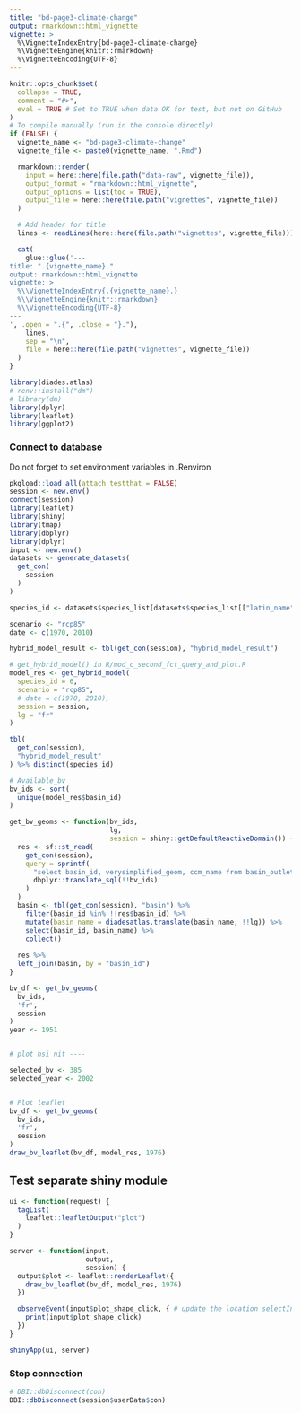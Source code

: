 ```yaml
---
title: "bd-page3-climate-change"
output: rmarkdown::html_vignette
vignette: >
  %\VignetteIndexEntry{bd-page3-climate-change}
  %\VignetteEngine{knitr::rmarkdown}
  %\VignetteEncoding{UTF-8}
---
```


```r
knitr::opts_chunk$set(
  collapse = TRUE,
  comment = "#>",
  eval = TRUE # Set to TRUE when data OK for test, but not on GitHub
)
# To compile manually (run in the console directly)
if (FALSE) {
  vignette_name <- "bd-page3-climate-change"
  vignette_file <- paste0(vignette_name, ".Rmd")

  rmarkdown::render(
    input = here::here(file.path("data-raw", vignette_file)),
    output_format = "rmarkdown::html_vignette",
    output_options = list(toc = TRUE),
    output_file = here::here(file.path("vignettes", vignette_file))
  )

  # Add header for title
  lines <- readLines(here::here(file.path("vignettes", vignette_file)))

  cat(
    glue::glue('---
title: ".{vignette_name}."
output: rmarkdown::html_vignette
vignette: >
  %\\VignetteIndexEntry{.{vignette_name}.}
  %\\VignetteEngine{knitr::rmarkdown}
  %\\VignetteEncoding{UTF-8}
---
', .open = ".{", .close = "}."),
    lines,
    sep = "\n",
    file = here::here(file.path("vignettes", vignette_file))
  )
}
```

```r
library(diades.atlas)
# renv::install("dm")
# library(dm)
library(dplyr)
library(leaflet)
library(ggplot2)
```

### Connect to database

Do not forget to set environment variables in .Renviron
```r
pkgload::load_all(attach_testthat = FALSE)
session <- new.env()
connect(session)
library(leaflet)
library(shiny)
library(tmap)
library(dbplyr)
library(dplyr)
input <- new.env()
datasets <- generate_datasets(
  get_con(
    session
  )
)

species_id <- datasets$species_list[datasets$species_list[["latin_name"]] == "alosa-fallax", "species_id"]

scenario <- "rcp85"
date <- c(1970, 2010)

hybrid_model_result <- tbl(get_con(session), "hybrid_model_result")

# get_hybrid_model() in R/mod_c_second_fct_query_and_plot.R
model_res <- get_hybrid_model(
  species_id = 6,
  scenario = "rcp85",
  # date = c(1970, 2010),
  session = session,
  lg = "fr"
)

tbl(
  get_con(session),
  "hybrid_model_result"
) %>% distinct(species_id)

# Available_bv
bv_ids <- sort(
  unique(model_res$basin_id)
)

get_bv_geoms <- function(bv_ids,
                         lg,
                         session = shiny::getDefaultReactiveDomain()) {
  res <- sf::st_read(
    get_con(session),
    query = sprintf(
      "select basin_id, verysimplified_geom, ccm_name from basin_outlet where basin_id IN %s",
      dbplyr::translate_sql(!!bv_ids)
    )
  )
  basin <- tbl(get_con(session), "basin") %>%
    filter(basin_id %in% !!res$basin_id) %>%
    mutate(basin_name = diadesatlas.translate(basin_name, !!lg)) %>%
    select(basin_id, basin_name) %>%
    collect()
  
  res %>%
  left_join(basin, by = "basin_id")
}

bv_df <- get_bv_geoms(
  bv_ids,
  'fr',
  session
)
year <- 1951


# plot hsi nit ----

selected_bv <- 385
selected_year <- 2002


# Plot leaflet
bv_df <- get_bv_geoms(
  bv_ids,
  'fr',
  session
)
draw_bv_leaflet(bv_df, model_res, 1976)
```

## Test separate shiny module

```r
ui <- function(request) {
  tagList(
    leaflet::leafletOutput("plot")
  )
}

server <- function(input,
                   output,
                   session) {
  output$plot <- leaflet::renderLeaflet({
    draw_bv_leaflet(bv_df, model_res, 1976)
  })

  observeEvent(input$plot_shape_click, { # update the location selectInput on map clicks
    print(input$plot_shape_click)
  })
}

shinyApp(ui, server)
```


### Stop connection

```r
# DBI::dbDisconnect(con)
DBI::dbDisconnect(session$userData$con)
```
